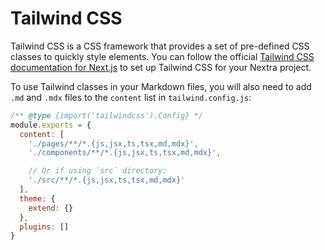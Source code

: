 # Tailwind CSS

Tailwind CSS is a CSS framework that provides a set of pre-defined CSS classes to quickly style elements. You can follow the official [Tailwind CSS documentation for Next.js](https://tailwindcss.com/docs/guides/nextjs) to set up Tailwind CSS for your Nextra project.

To use Tailwind classes in your Markdown files, you will also need to add `.md` and `.mdx` files to the `content` list in `tailwind.config.js`:

```js filename="tailwind.config.js" /md,mdx/
/** @type {import('tailwindcss').Config} */
module.exports = {
  content: [
    './pages/**/*.{js,jsx,ts,tsx,md,mdx}',
    './components/**/*.{js,jsx,ts,tsx,md,mdx}',

    // Or if using `src` directory:
    './src/**/*.{js,jsx,ts,tsx,md,mdx}'
  ],
  theme: {
    extend: {}
  },
  plugins: []
}
```
